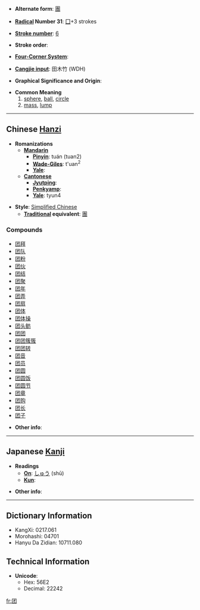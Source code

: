 * '''Alternate form''': [[團]]

* '''[[Wiktionary:Chinese radical index| Radical]] Number 31''': [[Wiktionary:Chinese radical index 囗|囗]]+3 strokes

* '''[[Wiktionary:Chinese total strokes index|Stroke number]]''': [[Wiktionary:Chinese total strokes index 6|6]]

* '''Stroke order''': 

* '''[[Wiktionary:Chinese four corner index|Four-Corner System]]''': 

* '''[[Wiktionary:Chinese Cangjie index|Cangjie input]]''': 田木竹 (WDH)

* '''Graphical Significance and Origin''': 

* '''Common Meaning'''
*#[[sphere]], [[ball]], [[circle]]
*# [[mass]], [[lump]]

----

== Chinese [[Hanzi]] ==

* '''Romanizations'''
** '''[[Mandarin]]'''
*** '''[[Pinyin]]''': tuán (tuan2)
*** '''[[Wade-Giles]]''': t'uan<sup>2</sup>
*** '''[[Yale]]''': 
** '''[[Cantonese]]'''
*** '''[[Jyutping]]''':
*** '''[[Penkyamp]]''': 
*** '''[[Yale]]''': tyun4

* '''Style''': [[Simplified Chinese]] 
** '''[[Traditional Chinese|Traditional]] equivalent''': [[團]]

===Compounds===
*[[团拜]]
*[[团队]]
*[[团粉]]
*[[团伙]]
*[[团结]]
*[[团聚]]
*[[团年]]
*[[团弄]]
*[[团扇]]
*[[团体]]
*[[团体操]]
*[[团头鲂]]
*[[团团]]
*[[团团簇簇]]
*[[团团转]]
*[[团音]]
*[[团员]]
*[[团圆]]
*[[团圆饭]]
*[[团圆节]]
*[[团章]]
*[[团购]]
*[[团长]]
*[[团子]]

* '''Other info''': 

----

== Japanese [[Kanji]] ==

* '''Readings'''
** '''[[On]]''': [[しゅう]] (shū)
** '''[[Kun]]''': 

* '''Other info''':  

----

== Dictionary Information ==

* KangXi: 0217.061
* Morohashi: 04701
* Hanyu Da Zidian: 10711.080

== Technical Information ==

* '''Unicode''':
** Hex: 56E2
** Decimal: 22242

[[fr:团]]